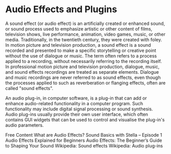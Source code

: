 # Audio Effects and Plugins

A sound effect (or audio effect) is an artificially created or enhanced sound, or sound process used to emphasize artistic or other content of films, television shows, live performance, animation, video games, music, or other media. Traditionally, in the twentieth century, they were created with foley. In motion picture and television production, a sound effect is a sound recorded and presented to make a specific storytelling or creative point without the use of dialogue or music. The term often refers to a process applied to a recording, without necessarily referring to the recording itself. In professional motion picture and television production, dialogue, music, and sound effects recordings are treated as separate elements. Dialogue and music recordings are never referred to as sound effects, even though the processes applied to such as reverberation or flanging effects, often are called "sound effects".

An audio plug-in, in computer software, is a plug-in that can add or enhance audio-related functionality in a computer program. Such functionality may include digital signal processing or sound synthesis. Audio plug-ins usually provide their own user interface, which often contains GUI widgets that can be used to control and visualise the plug-in's audio parameters.

<ResourceGroupTitle>Free Content</ResourceGroupTitle>
<BadgeLink badgeText='Watch' href='https://www.youtube.com/watch?v=NJ2WzLg5rDc'>What are Audio Effects? Sound Basics with Stella – Episode 1</BadgeLink>
<BadgeLink badgeText='Watch' href='https://www.youtube.com/watch?v=LrzPMKg4dyU'>Audio Effects Explained for Beginners</BadgeLink>
<BadgeLink badgeText='Read' href='https://blog.landr.com/audio-effects-plugins-guide/'>Audio Effects: The Beginner’s Guide to Shaping Your Sound</BadgeLink>
<BadgeLink badgeText='Watch' href='https://en.wikipedia.org/wiki/Sound_effect/'>Wikipedia: Sound effects</BadgeLink>
<BadgeLink badgeText='Watch' href='https://en.wikipedia.org/wiki/Audio_plug-in/'>Wikipedia: Audio plug-ins</BadgeLink>
